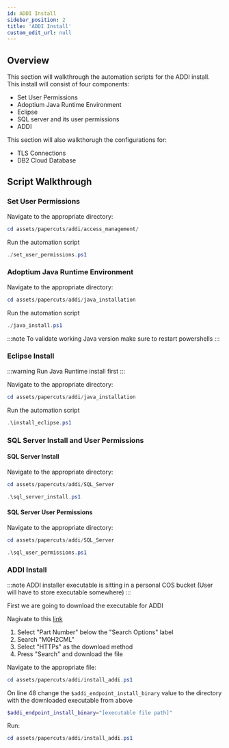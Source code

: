 ```yaml
---
id: ADDI Install
sidebar_position: 2
title: 'ADDI Install'
custom_edit_url: null
---
```


## Overview
<div style={{ borderBottom: '1px solid #000', marginTop: '20px', marginBottom: '20px' }}></div>

This section will walkthrough the automation scripts for the ADDI install. This install will consist of four components:
- Set User Permissions
- Adoptium Java Runtime Environment
- Eclipse
- SQL server and its user permissions
- ADDI

This section will also walkthorugh the configurations for:
- TLS Connections
- DB2 Cloud Database

## Script Walkthrough
<div style={{ borderBottom: '1px solid #000', marginTop: '20px', marginBottom: '20px' }}></div>

### Set User Permissions
Navigate to the appropriate directory:
```powershell
cd assets/papercuts/addi/access_management/
```
Run the automation script
```powershell
./set_user_permissions.ps1
```

### Adoptium Java Runtime Environment
Navigate to the appropriate directory:
```powershell
cd assets/papercuts/addi/java_installation
```
Run the automation script
```powershell
./java_install.ps1
```

:::note
To validate working Java version make sure to restart powershells
:::

### Eclipse Install
:::warning
Run Java Runtime install first
:::

Navigate to the appropriate directory:
```powershell
cd assets/papercuts/addi/java_installation
```
Run the automation script
```powershell
.\install_eclipse.ps1
```

### SQL Server Install and User Permissions

#### **SQL Server Install**

Navigate to the appropriate directory:
```powershell
cd assets/papercuts/addi/SQL_Server
```

```powershell
.\sql_server_install.ps1
```

#### **SQL Server User Permissions**
Navigate to the appropriate directory:
```powershell
cd assets/papercuts/addi/SQL_Server
```

```powershell
.\sql_user_permissions.ps1
```

### ADDI Install

:::note
ADDI installer executable is sitting in a personal COS bucket (User will have to store executable somewhere)
:::

First we are going to download the executable for ADDI

Nagivate to this [link](https://w3east-limited-use.cpc.ibm.com/isc/esd/dswdown/home?ticket=Xa.2%2FXb.ddeX-Pn5_UKDYD1s3YpYVy-E9HPU6DcxxO4Gkg%2FXc.%2FXd.%2FXf.%2FXg.12728081%2FXi.%2FXY.knac%2FXZ.egtpZ_CjXOeNUEnHr5jNVMB0ZKkGNna0)
1. Select "Part Number" below the "Search Options" label
2. Search "M0H2CML"
3. Select "HTTPs" as the download method
4. Press "Search" and download the file

Navigate to the appropriate file:
```powershell
cd assets/papercuts/addi/install_addi.ps1
```

On line 48 change the ```$addi_endpoint_install_binary``` value to the directory with the downloaded executable from above

```powershell
$addi_endpoint_install_binary="[executable file path]"
```

Run:
```powershell
cd assets/papercuts/addi/install_addi.ps1
```





